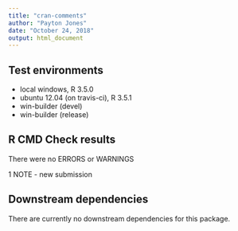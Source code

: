 ```yaml
---
title: "cran-comments"
author: "Payton Jones"
date: "October 24, 2018"
output: html_document
---
```


## Test environments
* local windows, R 3.5.0
* ubuntu 12.04 (on travis-ci), R 3.5.1
* win-builder (devel)
* win-builder (release)

## R CMD Check results
There were no ERRORS or WARNINGS

1 NOTE - new submission

## Downstream dependencies
There are currently no downstream dependencies for this package.
